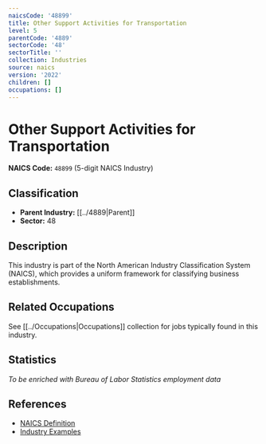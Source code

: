 ```yaml
---
naicsCode: '48899'
title: Other Support Activities for Transportation
level: 5
parentCode: '4889'
sectorCode: '48'
sectorTitle: ''
collection: Industries
source: naics
version: '2022'
children: []
occupations: []
---
```

# Other Support Activities for Transportation

**NAICS Code:** `48899` (5-digit NAICS Industry)

## Classification

- **Parent Industry:** [[../4889|Parent]]
- **Sector:** 48

## Description

This industry is part of the North American Industry Classification System (NAICS), which provides a uniform framework for classifying business establishments.

## Related Occupations

See [[../Occupations|Occupations]] collection for jobs typically found in this industry.

## Statistics

*To be enriched with Bureau of Labor Statistics employment data*

## References

- [NAICS Definition](https://www.census.gov/naics/)
- [Industry Examples](https://www.census.gov/naics/2022NAICS/)
